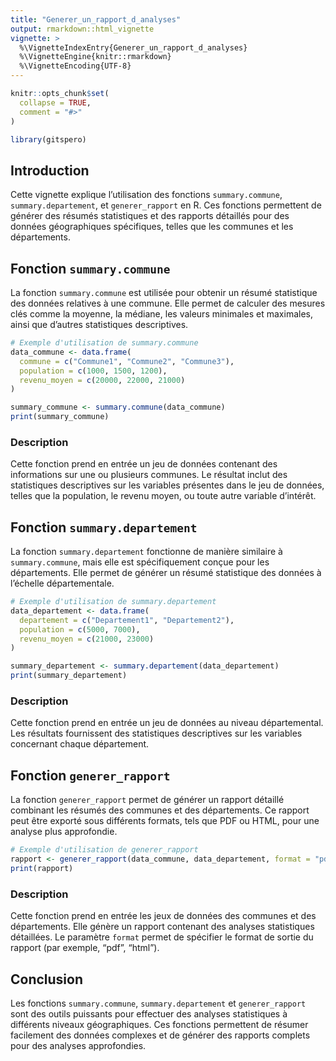 ```yaml
---
title: "Generer_un_rapport_d_analyses"
output: rmarkdown::html_vignette
vignette: >
  %\VignetteIndexEntry{Generer_un_rapport_d_analyses}
  %\VignetteEngine{knitr::rmarkdown}
  %\VignetteEncoding{UTF-8}
---
```


```r
knitr::opts_chunk$set(
  collapse = TRUE,
  comment = "#>"
)
```

```r
library(gitspero)
```

## Introduction

Cette vignette explique l'utilisation des fonctions `summary.commune`, `summary.departement`, et `generer_rapport` en R. Ces fonctions permettent de générer des résumés statistiques et des rapports détaillés pour des données géographiques spécifiques, telles que les communes et les départements.

## Fonction `summary.commune`

La fonction `summary.commune` est utilisée pour obtenir un résumé statistique des données relatives à une commune. Elle permet de calculer des mesures clés comme la moyenne, la médiane, les valeurs minimales et maximales, ainsi que d'autres statistiques descriptives.

```r
# Exemple d'utilisation de summary.commune
data_commune <- data.frame(
  commune = c("Commune1", "Commune2", "Commune3"),
  population = c(1000, 1500, 1200),
  revenu_moyen = c(20000, 22000, 21000)
)

summary_commune <- summary.commune(data_commune)
print(summary_commune)
```

### Description

Cette fonction prend en entrée un jeu de données contenant des informations sur une ou plusieurs communes. Le résultat inclut des statistiques descriptives sur les variables présentes dans le jeu de données, telles que la population, le revenu moyen, ou toute autre variable d'intérêt.

## Fonction `summary.departement`

La fonction `summary.departement` fonctionne de manière similaire à `summary.commune`, mais elle est spécifiquement conçue pour les départements. Elle permet de générer un résumé statistique des données à l'échelle départementale.

```r
# Exemple d'utilisation de summary.departement
data_departement <- data.frame(
  departement = c("Departement1", "Departement2"),
  population = c(5000, 7000),
  revenu_moyen = c(21000, 23000)
)

summary_departement <- summary.departement(data_departement)
print(summary_departement)
```

### Description

Cette fonction prend en entrée un jeu de données au niveau départemental. Les résultats fournissent des statistiques descriptives sur les variables concernant chaque département.

## Fonction `generer_rapport`

La fonction `generer_rapport` permet de générer un rapport détaillé combinant les résumés des communes et des départements. Ce rapport peut être exporté sous différents formats, tels que PDF ou HTML, pour une analyse plus approfondie.

```r
# Exemple d'utilisation de generer_rapport
rapport <- generer_rapport(data_commune, data_departement, format = "pdf")
print(rapport)
```

### Description

Cette fonction prend en entrée les jeux de données des communes et des départements. Elle génère un rapport contenant des analyses statistiques détaillées. Le paramètre `format` permet de spécifier le format de sortie du rapport (par exemple, "pdf", "html").

## Conclusion

Les fonctions `summary.commune`, `summary.departement` et `generer_rapport` sont des outils puissants pour effectuer des analyses statistiques à différents niveaux géographiques. Ces fonctions permettent de résumer facilement des données complexes et de générer des rapports complets pour des analyses approfondies.
